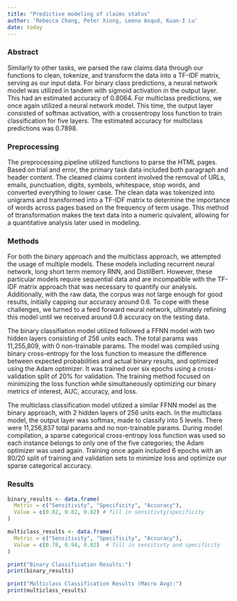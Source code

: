 ```yaml
---
title: "Predictive modeling of claims status"
author: 'Rebecca Chang, Peter Xiong, Leena Anqud, Kuan-I Lu'
date: today
---
```


### Abstract
Similarly to other tasks, we parsed the raw claims data through our functions to clean, tokenize, and transform the data into a TF-IDF matrix, serving as our input data. For binary class predictions, a neural network model was utilized in tandem with sigmoid activation in the output layer. This had an estimated accuracy of 0.8064. For multiclass predictions, we once again utilized a neural network model. This time, the output layer consisted of softmax activation, with a crossentropy loss function to train classification for five layers. The estimated accuracy for multiclass predictions was 0.7898.

### Preprocessing
The preprocessing pipeline utilized functions to parse the HTML pages. Based on trial and error, the primary task data included both paragraph and header content. The cleaned claims content involved the removal of URLs, emails, punctuation, digits, symbols, whitespace, stop words, and converted everything to lower case. The clean data was tokenized into unigrams and transformed into a TF-IDF matrix to determine the importance of words across pages based on the frequency of term usage. This method of ttransformation makes the text data into a numeric quivalent, allowing for a quantitative analysis later used in modeling.

### Methods
For both the binary approach and the multiclass approach, we attempted the usage of multiple models. These models including recurrent neural network, long short term memory RNN, and DistilBert. However, these particular models require sequential data and are incompatible with the TF-IDF matrix approach that was necessary to quantify our analysis. Additionally, with the raw data, the corpus was not large enough for good results, initially capping our accuracy around 0.6. To cope with these challenges, we turned to a feed forward neural network, ultimately refining this model until we received around 0.8 accuracy on the testing data. 

The binary classifiation model utilized followed a FFNN model with two hidden layers consisting of 256 units each. The total params was 11,255,809, with 0 non-trainable params. The model was compiled using binary cross-entropy for the loss function to measure the difference between expected probabilities and actual binary results, and optimized using the Adam optimizer. It was trained over six epochs using a cross-validation split of 20% for validation. The training method focused on minimizing the loss function while simultaneously optimizing our binary metrics of interest, AUC, accuracy, and loss.

The multiclass classification model utilized a similar FFNN model as the binary approach, with 2 hidden layers of 256 units each. In the multiclass model, the output layer was softmax, made to classify into 5 levels. There were 11,256,837 total params and no non-trainable params. During model compilation, a sparse categorical cross-entropy loss function was used so each instance belongs to only one of the five categories; the Adam optimizer was used again. Training once again included 6 epochs with an 80/20 split of training and validation sets to minimize loss and optimize our sparse categorical accuracy.


### Results
```r
binary_results <- data.frame(
  Metric = c("Sensitivity", "Specificity", "Accuracy"),
  Value = c(0.82, 0.82, 0.82) # fill in sensitivty/specificity
)

multiclass_results <- data.frame(
  Metric = c("Sensitivity", "Specificity", "Accuracy"),
  Value = c(0.78, 0.94, 0.82)  # fill in sensitivty and specificity
)

print("Binary Classification Results:")
print(binary_results)

print("Multiclass Classification Results (Macro Avg):")
print(multiclass_results)
```